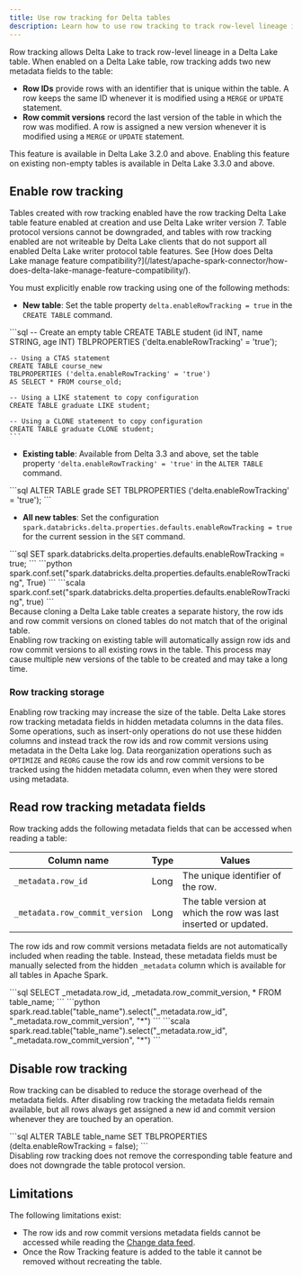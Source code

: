 ```yaml
---
title: Use row tracking for Delta tables
description: Learn how to use row tracking to track row-level lineage in Delta Lake tables
---
```



Row tracking allows Delta Lake to track row-level lineage in a Delta Lake table. When enabled on a Delta Lake table, row tracking adds two new metadata fields to the table:

- **Row IDs** provide rows with an identifier that is unique within the table. A row keeps the same ID whenever it is modified using a `MERGE` or `UPDATE` statement.
- **Row commit versions** record the last version of the table in which the row was modified. A row is assigned a new version whenever it is modified using a `MERGE` or `UPDATE` statement.

<Aside type="note">
  This feature is available in Delta Lake 3.2.0 and above. Enabling this feature
  on existing non-empty tables is available in Delta Lake 3.3.0 and above.
</Aside>

## Enable row tracking

<Aside type="caution">
  Tables created with row tracking enabled have the row tracking Delta Lake
  table feature enabled at creation and use Delta Lake writer version 7. Table
  protocol versions cannot be downgraded, and tables with row tracking enabled
  are not writeable by Delta Lake clients that do not support all enabled Delta
  Lake writer protocol table features. See [How does Delta Lake manage feature
  compatibility?](/latest/apache-spark-connector/how-does-delta-lake-manage-feature-compatibility/).
</Aside>

You must explicitly enable row tracking using one of the following methods:

- **New table**: Set the table property `delta.enableRowTracking = true` in the `CREATE TABLE` command.

<Tabs>
  <TabItem label="SQL">
    ```sql
    -- Create an empty table
    CREATE TABLE student (id INT, name STRING, age INT) 
    TBLPROPERTIES ('delta.enableRowTracking' = 'true');

    -- Using a CTAS statement
    CREATE TABLE course_new
    TBLPROPERTIES ('delta.enableRowTracking' = 'true')
    AS SELECT * FROM course_old;

    -- Using a LIKE statement to copy configuration
    CREATE TABLE graduate LIKE student;

    -- Using a CLONE statement to copy configuration
    CREATE TABLE graduate CLONE student;
    ```

  </TabItem>
</Tabs>

- **Existing table**: Available from Delta 3.3 and above, set the table property `'delta.enableRowTracking' = 'true'` in the `ALTER TABLE` command.

<Tabs>
  <TabItem label="SQL">
    ```sql ALTER TABLE grade SET TBLPROPERTIES ('delta.enableRowTracking' =
    'true'); ```
  </TabItem>
</Tabs>

- **All new tables**: Set the configuration `spark.databricks.delta.properties.defaults.enableRowTracking = true` for the current session in the `SET` command.

<Tabs>
  <TabItem label="SQL">
    ```sql SET spark.databricks.delta.properties.defaults.enableRowTracking =
    true; ```
  </TabItem>
  <TabItem label="Python">
    ```python
    spark.conf.set("spark.databricks.delta.properties.defaults.enableRowTracking",
    True) ```
  </TabItem>
  <TabItem label="Scala">
    ```scala
    spark.conf.set("spark.databricks.delta.properties.defaults.enableRowTracking",
    true) ```
  </TabItem>
</Tabs>

<Aside type="caution">
  Because cloning a Delta Lake table creates a separate history, the row ids and
  row commit versions on cloned tables do not match that of the original table.
</Aside>

<Aside type="caution">
  Enabling row tracking on existing table will automatically assign row ids and
  row commit versions to all existing rows in the table. This process may cause
  multiple new versions of the table to be created and may take a long time.
</Aside>

### Row tracking storage

Enabling row tracking may increase the size of the table. Delta Lake stores row tracking metadata fields in hidden metadata columns in the data files. Some operations, such as insert-only operations do not use these hidden columns and instead track the row ids and row commit versions using metadata in the Delta Lake log. Data reorganization operations such as `OPTIMIZE` and `REORG` cause the row ids and row commit versions to be tracked using the hidden metadata column, even when they were stored using metadata.

## Read row tracking metadata fields

Row tracking adds the following metadata fields that can be accessed when reading a table:

| Column name                    | Type | Values                                                           |
| ------------------------------ | ---- | ---------------------------------------------------------------- |
| `_metadata.row_id`             | Long | The unique identifier of the row.                                |
| `_metadata.row_commit_version` | Long | The table version at which the row was last inserted or updated. |

The row ids and row commit versions metadata fields are not automatically included when reading the table.
Instead, these metadata fields must be manually selected from the hidden `_metadata` column which is available for all tables in Apache Spark.

<Tabs>
  <TabItem label="SQL">
    ```sql SELECT _metadata.row_id, _metadata.row_commit_version, * FROM
    table_name; ```
  </TabItem>
  <TabItem label="Python">
    ```python spark.read.table("table_name").select("_metadata.row_id",
    "_metadata.row_commit_version", "*") ```
  </TabItem>
  <TabItem label="Scala">
    ```scala spark.read.table("table_name").select("_metadata.row_id",
    "_metadata.row_commit_version", "*") ```
  </TabItem>
</Tabs>

## Disable row tracking

Row tracking can be disabled to reduce the storage overhead of the metadata fields. After disabling row tracking the metadata fields remain available, but all rows always get assigned a new id and commit version whenever they are touched by an operation.

<Tabs>
  <TabItem label="SQL">
    ```sql ALTER TABLE table_name SET TBLPROPERTIES (delta.enableRowTracking =
    false); ```
  </TabItem>
</Tabs>

<Aside type="caution">
  Disabling row tracking does not remove the corresponding table feature and
  does not downgrade the table protocol version.
</Aside>

## Limitations

The following limitations exist:

- The row ids and row commit versions metadata fields cannot be accessed while reading the [Change data feed](/latest/apache-spark-connector/change-data-feed/).
- Once the Row Tracking feature is added to the table it cannot be removed without recreating the table.

